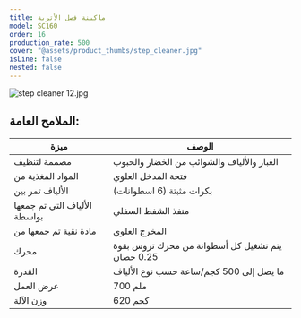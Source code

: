 ```yaml
---
title: ماكينة فصل الأتربة
model: SC160
order: 16
production_rate: 500
cover: "@assets/product_thumbs/step_cleaner.jpg"
isLine: false
nested: false
---
```



<ProductTabs />

![step cleaner 12.jpg](@assets/article_images/step_cleaner/step-cleaner-12.jpg)

## **الملامح العامة:**

| ميزة                         | الوصف                                            |
| ---------------------------- | ------------------------------------------------ |
| مصممة لتنظيف                 | الغبار والألياف والشوائب من الخضار والحبوب       |
| المواد المغذية من            | فتحة المدخل العلوي                               |
| الألياف تمر بين              | بكرات مثبتة (6 اسطوانات)                         |
| الألياف التي تم جمعها بواسطة | منفذ الشفط السفلي                                |
| مادة نقية تم جمعها من        | المخرج العلوي                                    |
| محرك                         | يتم تشغيل كل أسطوانة من محرك تروس بقوة 0.25 حصان |
| القدرة                       | ما يصل إلى 500 كجم/ساعة حسب نوع الألياف          |
| عرض العمل                    | 700 ملم                                          |
| وزن الآلة                    | 620 كجم                                          |
